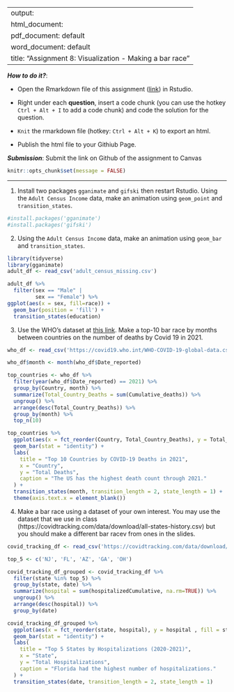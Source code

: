 
---
output: 
  html_document:
  pdf_document: default
  word_document: default
title: "Assignment 8: Visualization - Making a bar race"
---

***How to do it?***: 

- Open the Rmarkdown file of this assignment ([link](assignment8.Rmd)) in Rstudio. 

- Right under each **question**, insert  a code chunk (you can use the hotkey `Ctrl + Alt + I` to add a code chunk) and code the solution for the question. 

- `Knit` the rmarkdown file (hotkey: `Ctrl + Alt + K`) to export an html.  

-  Publish the html file to your Githiub Page. 

***Submission***: Submit the link on Github of the assignment to Canvas

```r
knitr::opts_chunk$set(message = FALSE)
```


-------

1. Install two packages `gganimate` and `gifski` then restart Rstudio. Using the `Adult Census Income` data, make an animation using `geom_point` and `transition_states`.

```r
#install.packages('gganimate')
#install.packages('gifski')
```
2. Using the `Adult Census Income` data, make an animation using `geom_bar` and `transition_states`.

```r
library(tidyverse)
library(gganimate)
adult_df <- read_csv('adult_census_missing.csv')

adult_df %>% 
  filter(sex == "Male" |
         sex == "Female") %>%
ggplot(aes(x = sex, fill=race)) +
  geom_bar(position = 'fill') +
  transition_states(education)
```

3. Use the WHO's dataset at [this link](https://covid19.who.int/WHO-COVID-19-global-data.csv). Make a top-10 bar race by months between countries on the number of deaths by Covid 19 in 2021.

```r
who_df <- read_csv('https://covid19.who.int/WHO-COVID-19-global-data.csv')

who_df$month <- month(who_df$Date_reported)

top_countries <- who_df %>%
  filter(year(who_df$Date_reported) == 2021) %>%
  group_by(Country, month) %>%
  summarize(Total_Country_Deaths = sum(Cumulative_deaths)) %>%
  ungroup() %>%
  arrange(desc(Total_Country_Deaths)) %>%
  group_by(month) %>%
  top_n(10)

top_countries %>%
  ggplot(aes(x = fct_reorder(Country, Total_Country_Deaths), y = Total_Country_Deaths, fill = Country)) +
  geom_bar(stat = "identity") +
  labs(
    title = "Top 10 Countries by COVID-19 Deaths in 2021",
    x = "Country",
    y = "Total Deaths",
    caption = "The US has the highest death count through 2021."
  ) +
  transition_states(month, transition_length = 2, state_length = 1) + 
  theme(axis.text.x = element_blank())

```

4. Make a bar race using a dataset of your own interest. You may use the dataset that we use in class (https://covidtracking.com/data/download/all-states-history.csv) but you should make a different bar racev from ones in the slides. 

```r
covid_tracking_df <- read_csv('https://covidtracking.com/data/download/all-states-history.csv')

top_5 <- c('NJ', 'FL', 'AZ', 'GA', 'OH')

covid_tracking_df_grouped <- covid_tracking_df %>%
  filter(state %in% top_5) %>%
  group_by(state, date) %>%
  summarize(hospital = sum(hospitalizedCumulative, na.rm=TRUE)) %>%
  ungroup() %>%
  arrange(desc(hospital)) %>%
  group_by(date)

covid_tracking_df_grouped %>%
  ggplot(aes(x = fct_reorder(state, hospital), y = hospital , fill = state)) +
  geom_bar(stat = "identity") +
  labs(
    title = "Top 5 States by Hospitalizations (2020-2021)",
    x = "State",
    y = "Total Hospitalizations",
    caption = "Florida had the highest number of hospitalizations."
  ) + 
  transition_states(date, transition_length = 2, state_length = 1)

```


